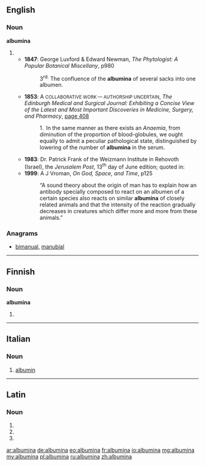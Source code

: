 ==English==

===Noun===
'''albumina''' {{p}}

# {{plural of|albumen}}
#* '''1847''': George Luxford & Edward Newman, ''The Phytologist: A Popular Botanical Miscellany'', p980
#*: 3<sup>rd.</sup> The confluence of the '''albumina''' of several sacks into one albumen.
#* '''1853''': A <small>COLLABORATIVE WORK — AUTHORSHIP UNCERTAIN</small>, ''The Edinburgh Medical and Surgical Journal: Exhibiting a Concise View of the Latest and Most Important Discoveries in Medicine, Surgery, and Pharmacy'', [http://books.google.co.uk/books?id=6n8BAAAAYAAJ&pg=PA408&dq=albumina&ei=TiBASqDpNoe-yQTn56lT page 408]
#*: 1. In the same manner as there exists an ''Anaemia'', from diminution of the proportion of blood-globules, we ought equally to admit a peculiar pathological state, distinguished by lowering of the number of '''albumina''' in the serum.
#* '''1983''': Dr. Patrick Frank of the Weizmann Institute in Rehovoth (Israel), the ''Jerusalem Post'', 13<sup>th</sup> day of June edition; quoted in:
#* '''1999''': A J Vroman, ''On God, Space, and Time'', p125
#*: “A sound theory about the origin of man has to explain how an antibody specially composed to react on an albumen of a certain species also reacts on similar '''albumina''' of closely related animals and that the intensity of the reaction gradually decreases in creatures which differ more and more from these animals.”

===Anagrams===
* [[bimanual#English|bimanual]], [[manubial#English|manubial]]

----

==Finnish==

===Noun===
'''albumina'''

# {{fi-form of|type=noun|case=essive|pl=singular|albumi}}

----

==Italian==

===Noun===
{{wikipedia|lang=it}}
{{it-noun|albumin|f|a|e}}

# {{protein|lang=it}} [[albumin]]

----

==Latin==

===Noun===
{{la-noun-form|albūmina}}

# {{inflection of|albumen|albūmen|nom|p|lang=la}}
# {{inflection of|albumen|albūmen|acc|p|lang=la}}
# {{inflection of|albumen|albūmen|voc|p|lang=la}}

[[ar:albumina]]
[[de:albumina]]
[[eo:albumina]]
[[fr:albumina]]
[[io:albumina]]
[[mg:albumina]]
[[my:albumina]]
[[pl:albumina]]
[[ru:albumina]]
[[zh:albumina]]